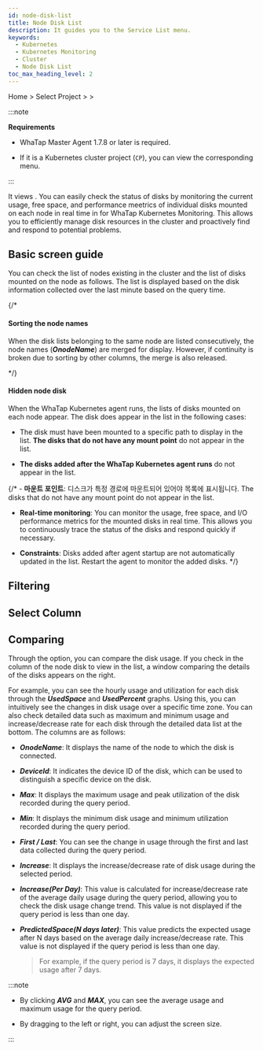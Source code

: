 ```yaml
---
id: node-disk-list
title: Node Disk List
description: It guides you to the Service List menu.
keywords:
  - Kubernetes
  - Kubernetes Monitoring
  - Cluster
  - Node Disk List
toc_max_heading_level: 2
---
```


Home &gt; Select Project &gt; <Cmdname sid="side_cluster" className="uitext" /> &gt; <Cmdname sid="side_nodeDiskList" className="uitext" />

:::note 

**Requirements**

- WhaTap Master Agent 1.7.8 or later is required. 

- If it is a Kubernetes cluster project (<code class='my'>CP</code>), you can view the corresponding menu.

:::

It views <Cmdname sid="side_nodeDiskList" className="uitext" />. You can easily check the status of disks by monitoring the current usage, free space, and performance meetrics of individual disks mounted on each node in real time in <Cmdname sid="side_nodeDiskList" className="uitext" /> for WhaTap Kubernetes Monitoring. This allows you to efficiently manage disk resources in the cluster and proactively find and respond to potential problems.

## Basic screen guide

You can check the list of nodes existing in the cluster and the list of disks mounted on the node as follows. The list is displayed based on the disk information collected over the last minute based on the query time.

<ImgLang img='k8s-node-disk-list.png' desc='Node Disk List' />

{/* 

#### Sorting the node names

When the disk lists belonging to the same node are listed consecutively, the node names (***OnodeName***) are merged for display. However, if continuity is broken due to sorting by other columns, the merge is also released.  

*/}

#### Hidden node disk

When the WhaTap Kubernetes agent runs, the lists of disks mounted on each node appear. The disk does appear in the list in the following cases: 

- The disk must have been mounted to a specific path to display in the list. **The disks that do not have any mount point** do not appear in the list.

- **The disks added after the WhaTap Kubernetes agent runs** do not appear in the list. 

{/* - **마운트 포인트**: 디스크가 특정 경로에 마운트되어 있어야 목록에 표시됩니다. The disks that do not have any mount point do not appear in the list.

- **Real-time monitoring**: You can monitor the usage, free space, and I/O performance metrics for the mounted disks in real time. This allows you to continuously trace the status of the disks and respond quickly if necessary.

- **Constraints**: Disks added after agent startup are not automatically updated in the list. Restart the agent to monitor the added disks. */}

## Filtering


<K8slistfilter />

## Select Column


<K8slistcl />

## Comparing

Through the <Cmdname sid="TTL08423" className="uitext" /> option, you can compare the disk usage. If you check in the <Cmdname sid="TTL08423" className="uitext" /> column of the node disk to view in the list, a window comparing the details of the disks appears on the right.

<ImgLang img='k8s-node-disk-compare.png' desc='Compare Node disks' />

For example, you can see the hourly usage and utilization for each disk through the ***UsedSpace*** and ***UsedPercent*** graphs. Using this, you can intuitively see the changes in disk usage over a specific time zone. You can also check detailed data such as maximum and minimum usage and increase/decrease rate for each disk through the detailed data list at the bottom. The columns are as follows: 

- ***OnodeName***: It displays the name of the node to which the disk is connected.

- ***DeviceId***: It indicates the device ID of the disk, which can be used to distinguish a specific device on the disk.

- ***Max***: It displays the maximum usage and peak utilization of the disk recorded during the query period.

- ***Min***: It displays the minimum disk usage and minimum utilization recorded during the query period.

- ***First / Last***: You can see the change in usage through the first and last data collected during the query period.

- ***Increase***: It displays the increase/decrease rate of disk usage during the selected period.

- ***Increase(Per Day)***: This value is calculated for increase/decrease rate of the average daily usage during the query period, allowing you to check the disk usage change trend. This value is not displayed if the query period is less than one day.

- ***PredictedSpace(N days later)***: This value predicts the expected usage after N days based on the average daily increase/decrease rate. This value is not displayed if the query period is less than one day.

  > For example, if the query period is 7 days, it displays the expected usage after 7 days. 

:::note 

- By clicking ***AVG*** and ***MAX***, you can see the average usage and maximum usage for the query period.

- By dragging <LinkImage img='hitmap-lr-drag.svg' alt='left or right drag icon' className='_drag' /> to the left or right, you can adjust the screen size.

:::
